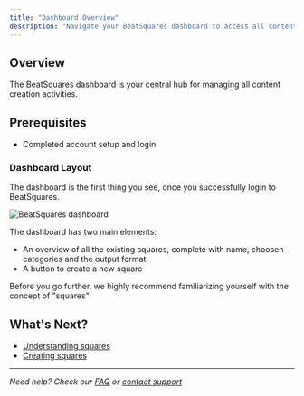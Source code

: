 ```yaml
---
title: "Dashboard Overview"
description: "Navigate your BeatSquares dashboard to access all content creation tools and manage your projects efficiently"
---
```




## Overview

The BeatSquares dashboard is your central hub for managing all content creation activities. 

## Prerequisites

- Completed account setup and login

### Dashboard Layout
The dashboard is the first thing you see, once you successfully login to BeatSquares.

![BeatSquares dashboard](/images/dashboard.png)

The dashboard has two main elements:
- An overview of all the existing squares, complete with name, choosen categories and the output format
- A button to create a new square

Before you go further, we highly recommend familiarizing yourself with the concept of "squares"

## What's Next?

- [Understanding squares](/getting-started/understanding-squares)
- [Creating squares](/core-features/creating-squares)

---
*Need help? Check our [FAQ](/troubleshooting/faq) or [contact support](mailto:support@beatsquares.com)*

